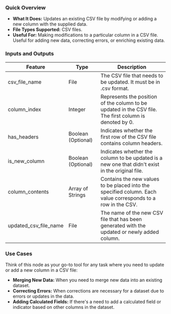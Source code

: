 ### Quick Overview

- **What It Does:** Updates an existing CSV file by modifying or adding a new column with the supplied data.
- **File Types Supported:** CSV files.
- **Useful For:** Making modifications to a particular column in a CSV file. Useful for adding new data, correcting errors, or enriching existing data.

### Inputs and Outputs

| Feature               | Type               | Description                                                                                                 |
| --------------------- | ------------------ | ----------------------------------------------------------------------------------------------------------- |
| csv_file_name         | File               | The CSV file that needs to be updated. It must be in .csv format.                                           |
| column_index          | Integer            | Represents the position of the column to be updated in the CSV file. The first column is denoted by 0.      |
| has_headers           | Boolean (Optional) | Indicates whether the first row of the CSV file contains column headers.                                    |
| is_new_column         | Boolean (Optional) | Indicates whether the column to be updated is a new one that didn't exist in the original file.             |
| column_contents       | Array of Strings   | Contains the new values to be placed into the specified column. Each value corresponds to a row in the CSV. |
| updated_csv_file_name | File               | The name of the new CSV file that has been generated with the updated or newly added column.                |

### Use Cases

Think of this node as your go-to tool for any task where you need to update or add a new column in a CSV file:

- **Merging New Data:** When you need to merge new data into an existing dataset.
- **Correcting Errors:** When corrections are necessary for a dataset due to errors or updates in the data.
- **Adding Calculated Fields:** If there's a need to add a calculated field or indicator based on other columns in the dataset.
